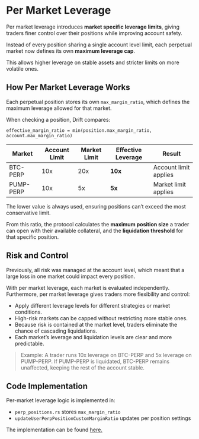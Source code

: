 # Per Market Leverage

Per market leverage introduces **market specific leverage limits**, giving traders finer control over their positions while improving account safety.

Instead of every position sharing a single account level limit, each perpetual market now defines its own **maximum leverage cap**.

This allows higher leverage on stable assets and stricter limits on more volatile ones.

## How Per Market Leverage Works

Each perpetual position stores its own `max_margin_ratio`, which defines the maximum leverage allowed for that market.

When checking a position, Drift compares:

`effective_margin_ratio = min(position.max_margin_ratio, account.max_margin_ratio)`

| Market | Account Limit | Market Limit | Effective Leverage | Result |
| --- | --- | --- | --- | --- |
| BTC-PERP | 10x | 20x | **10x** | Account limit applies |
| PUMP-PERP | 10x | 5x | **5x** | Market limit applies |

The lower value is always used, ensuring positions can’t exceed the most conservative limit.

From this ratio, the protocol calculates the **maximum position size** a trader can open with their available collateral, and the **liquidation threshold** for that specific position.

## Risk and Control

Previously, all risk was managed at the account level, which meant that a large loss in one market could impact every position.

With per market leverage, each market is evaluated independently. Furthermore, per market leverage gives traders more flexibility and control:

- Apply different leverage levels for different strategies or market conditions.
- High-risk markets can be capped without restricting more stable ones.
- Because risk is contained at the market level, traders eliminate the chance of cascading liquidations.
- Each market’s leverage and liquidation levels are clear and more predictable.

> Example: A trader runs 10x leverage on BTC-PERP and 5x leverage on PUMP-PERP. If PUMP-PERP is liquidated, BTC-PERP remains unaffected, keeping the rest of the account stable.

## Code Implementation

Per-market leverage logic is implemented in:

- `perp_positions.rs` stores `max_margin_ratio`
- `updateUserPerpPositionCustomMarginRatio` updates per position settings

The implementation can be found [here.](https://github.com/drift-labs/protocol-v2/blob/3bb3d407146408a9e08816bcc72a903560013eb7/sdk/src/driftClient.ts#L1541)